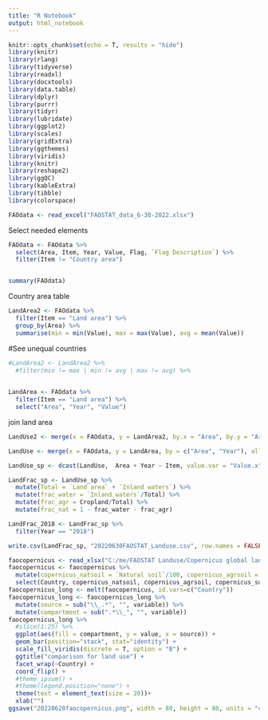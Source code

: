 ---
title: "R Notebook"
output: html_notebook
---

```{r setup, include = FALSE}
knitr::opts_chunk$set(echo = T, results = "hide")
library(knitr)
library(rlang)
library(tidyverse)
library(readxl)
library(docxtools)
library(data.table)
library(dplyr)
library(purrr)
library(tidyr)
library(lubridate) 
library(ggplot2)
library(scales)
library(gridExtra)
library(ggthemes)
library(viridis)
library(knitr)
library(reshape2)
library(ggQC)
library(kableExtra)
library(tibble)
library(colorspace)
```

```{r, include = FALSE}
FAOdata <- read_excel("FAOSTAT_data_6-30-2022.xlsx")
```

Select needed elements
```{r}
FAOdata <- FAOdata %>%
  select(Area, Item, Year, Value, Flag, `Flag Description`) %>%
  filter(Item != "Country area")


summary(FAOdata)
```



Country area table
```{r}
LandArea2 <- FAOdata %>%
  filter(Item == "Land area") %>%
  group_by(Area) %>%
  summarise(min = min(Value), max = max(Value), avg = mean(Value))
```

#See unequal countries
```{r}
#LandArea2 <- LandArea2 %>%
  #filter(min != max | min != avg | max != avg) %>%
  

```

```{r}
LandArea <- FAOdata %>%
  filter(Item == "Land area") %>%
  select("Area", "Year", "Value")
```


join land area
```{r}
LandUse2 <- merge(x = FAOdata, y = LandArea2, by.x = "Area", by.y = "Area", all.x = TRUE)
```

```{r}
LandUse <- merge(x = FAOdata, y = LandArea, by = c("Area", "Year"), all.x = TRUE)
```

```{r}
LandUse_sp <- dcast(LandUse,  Area + Year ~ Item, value.var = "Value.x", fill = 0)
```

```{r}
LandFrac_sp <- LandUse_sp %>%
  mutate(Total = `Land area` + `Inland waters`) %>%
  mutate(frac_water = `Inland waters`/Total) %>%
  mutate(frac_agr = Cropland/Total) %>%
  mutate(frac_nat = 1 - frac_water - frac_agr)
```

```{r}
LandFrac_2018 <- LandFrac_sp %>%
  filter(Year == "2018")
```


```{r}
write.csv(LandFrac_sp, "20220630FAOSTAT_Landuse.csv", row.names = FALSE)
```


```{r}
faocopernicus <- read_xlsx("C:/me/FAOSTAT Landuse/Copernicus global landcover Fractions. V2.xlsx", sheet = 2)
faocopernicus <- faocopernicus %>%
  mutate(copernicus_natsoil = `Natural soil`/100, copernicus_agrsoil = `Agricultural Soil`/100, copernicus_surfacewater = `Surface water`/100, fao_natsoil = `Natural land`, fao_agrsoil = `Agricultural land`, fao_surfacewater = `Inland waters`) %>%
  select(Country, copernicus_natsoil, copernicus_agrsoil, copernicus_surfacewater, fao_natsoil,fao_agrsoil, fao_surfacewater)
faocopernicus_long <- melt(faocopernicus, id.vars=c("Country"))
faocopernicus_long <- faocopernicus_long %>%
  mutate(source = sub("\\_.*", "", variable)) %>%
  mutate(compartment = sub(".*\\_", "", variable))
faocopernicus_long %>%
  #slice(1:25) %>%
  ggplot(aes(fill = compartment, y = value, x = source)) +
  geom_bar(position="stack", stat="identity") +
  scale_fill_viridis(discrete = T, option = "B") +
  ggtitle("comparison for land use") +
  facet_wrap(~Country) +
  coord_flip() +
  #theme_ipsum() +
  #theme(legend.position="none") +
  theme(text = element_text(size = 20))+
  xlab("")
ggsave("20220628faocopernicus.png", width = 80, height = 80, units = "cm")
```

